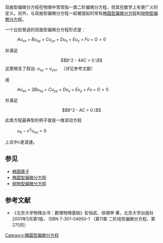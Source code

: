 双曲型偏微分方程在物理中常常指一类二阶偏微分方程，但其在数学上有更广义的定义。另外，与双曲型偏微分方程一起被提起的常有[[椭圆型偏微分方程|椭圆型偏微分方程]]和[[抛物型偏微分方程|抛物型偏微分方程]]。

一个比较普适的双曲型偏微分方程形式是：
: <math>Au_{xx} + Bu_{xy} + Cu_{yy} + Du_x + Eu_y + Fu + G = 0\,</math>
并满足
:<math>B^2 - 4AC > 0.\ </math> 
这里暗含了假设: <math> u_{xy} = u_{yx} </math>。 （详见参考文献）

或
: <math>Au_{xx} + 2Bu_{xy} + Cu_{yy} + Du_x + Eu_y + Fu + G = 0\,</math>
并满足
:<math>B^2 - AC > 0.\ </math> 

此类方程最典型的例子就是一维波动方程
: <math> u_{tt} - c^2 u_{xx} = 0 </math>.
上式中<math>c</math>是波速。

==参见==
*[[椭圆算子|椭圆算子]]
*[[椭圆型偏微分方程|椭圆型偏微分方程]]
*[[抛物型偏微分方程|抛物型偏微分方程]]

==参考文献==
* 《北京大学物理丛书：数理物理基础》彭恒武、徐锡申 著，北京大学出版社 2001年5月第1版， ISBN 7-301-04950-1 （第11章 二阶线性偏微分方程，第270页）

[[Category:橢圓型偏微分方程|Category:橢圓型偏微分方程]]